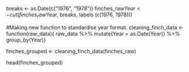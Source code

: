 breaks <- as.Date(c("1976", "1978"))
finches_raw$Year <- cut(finches_raw$Year, breaks, labels (c(1976, 1978)))

#Making new function to standardise year format.
cleaning_finch_data <- function(raw_data){
  raw_data %>% 
  mutate(Year = as.Date(Year)) %>% 
  group_by(Year)}
  
finches_grouped <- cleaning_finch_data(finches_raw)
 
head(finches_grouped)